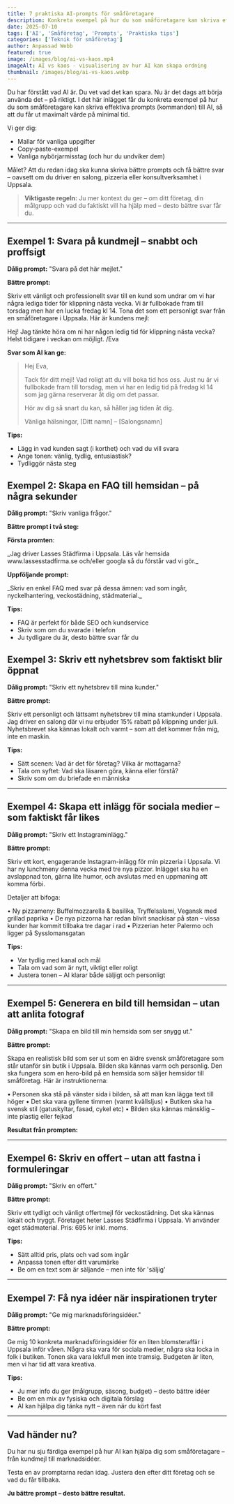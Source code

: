 ```yaml
---
title: 7 praktiska AI-prompts för småföretagare
description: Konkreta exempel på hur du som småföretagare kan skriva effektiva prompts till AI. Mallar, copy-paste-exempel och vanliga nybörjarmisstag.
date: 2025-07-10
tags: ['AI', 'Småföretag', 'Prompts', 'Praktiska tips']
categories: ['Teknik för småföretag']
author: Anpassad Webb
featured: true
image: /images/blog/ai-vs-kaos.mp4
imageAlt: AI vs kaos - visualisering av hur AI kan skapa ordning
thumbnail: /images/blog/ai-vs-kaos.webp
---
```



Du har förstått vad AI är. Du vet vad det kan spara. Nu är det dags att börja använda det – på riktigt. I det här inlägget får du konkreta exempel på hur du som småföretagare kan skriva effektiva prompts (kommandon) till AI, så att du får ut maximalt värde på minimal tid.

Vi ger dig:

- Mallar för vanliga uppgifter
- Copy-paste-exempel
- Vanliga nybörjarmisstag (och hur du undviker dem)

Målet? Att du redan idag ska kunna skriva bättre prompts och få bättre svar – oavsett om du driver en salong, pizzeria eller konsultverksamhet i Uppsala.

> **Viktigaste regeln:** Ju mer kontext du ger – om ditt företag, din målgrupp och vad du faktiskt vill ha hjälp med – desto bättre svar får du.

---

## Exempel 1: Svara på kundmejl – snabbt och proffsigt

**Dålig prompt:**
"Svara på det här mejlet."

**Bättre prompt:**

<AIPrompt>
Skriv ett vänligt och professionellt svar till en kund som undrar om vi har några lediga tider för klippning nästa vecka. Vi är fullbokade fram till torsdag men har en lucka fredag kl 14. Tona det som ett personligt svar från en småföretagare i Uppsala. Här är kundens mejl:

Hej! Jag tänkte höra om ni har någon ledig tid för klippning nästa vecka? Helst tidigare i veckan om möjligt.
/Eva

</AIPrompt>

**Svar som AI kan ge:**

> Hej Eva,
>
> Tack för ditt mejl! Vad roligt att du vill boka tid hos oss. Just nu är vi fullbokade fram till torsdag, men vi har en ledig tid på fredag kl 14 som jag gärna reserverar åt dig om det passar.
>
> Hör av dig så snart du kan, så håller jag tiden åt dig.
>
> Vänliga hälsningar,
> [Ditt namn] – [Salongsnamn]

**Tips:**

- Lägg in vad kunden sagt (i korthet) och vad du vill svara
- Ange tonen: vänlig, tydlig, entusiastisk?
- Tydliggör nästa steg

## Exempel 2: Skapa en FAQ till hemsidan – på några sekunder

**Dålig prompt:** "Skriv vanliga frågor."

**Bättre prompt i två steg:**

**Första promten**:

<AIPrompt>
  _Jag driver Lasses Städfirma i Uppsala. Läs vår hemsida www.lassesstadfirma.se
  och/eller googla så du förstår vad vi gör._
</AIPrompt>

**Uppföljande prompt:**

<AIPrompt>
  _Skriv en enkel FAQ med svar på dessa ämnen: vad som ingår, nyckelhantering,
  veckostädning, städmaterial._
</AIPrompt>

**Tips:**

- FAQ är perfekt för både SEO och kundservice
- Skriv som om du svarade i telefon
- Ju tydligare du är, desto bättre svar får du

## Exempel 3: Skriv ett nyhetsbrev som faktiskt blir öppnat

**Dålig prompt:**
"Skriv ett nyhetsbrev till mina kunder."

**Bättre prompt:**

<AIPrompt>
  Skriv ett personligt och lättsamt nyhetsbrev till mina stamkunder i Uppsala.
  Jag driver en salong där vi nu erbjuder 15% rabatt på klippning under juli.
  Nyhetsbrevet ska kännas lokalt och varmt – som att det kommer från mig, inte
  en maskin.
</AIPrompt>

**Tips:**

- Sätt scenen: Vad är det för företag? Vilka är mottagarna?
- Tala om syftet: Vad ska läsaren göra, känna eller förstå?
- Skriv som om du briefade en människa

---

## Exempel 4: Skapa ett inlägg för sociala medier – som faktiskt får likes

**Dålig prompt:**
"Skriv ett Instagraminlägg."

**Bättre prompt:**

<AIPrompt>
Skriv ett kort, engagerande Instagram-inlägg för min pizzeria i Uppsala. Vi har ny lunchmeny denna vecka med tre nya pizzor. Inlägget ska ha en avslappnad ton, gärna lite humor, och avslutas med en uppmaning att komma förbi.

Detaljer att bifoga:

• Ny pizzameny: Buffelmozzarella & basilika, Tryffelsalami, Vegansk med grillad paprika
• De nya pizzorna har redan blivit snackisar på stan – vissa kunder har kommit tillbaka tre dagar i rad
• Pizzerian heter Palermo och ligger på Sysslomansgatan

</AIPrompt>

**Tips:**

- Var tydlig med kanal och mål
- Tala om vad som är nytt, viktigt eller roligt
- Justera tonen – AI klarar både säljigt och personligt

---

## Exempel 5: Generera en bild till hemsidan – utan att anlita fotograf

**Dålig prompt:**
"Skapa en bild till min hemsida som ser snygg ut."

**Bättre prompt:**

<AIPrompt>
Skapa en realistisk bild som ser ut som en äldre svensk småföretagare som står utanför sin butik i Uppsala. Bilden ska kännas varm och personlig. Den ska fungera som en hero-bild på en hemsida som säljer hemsidor till småföretag. Här är instruktionerna:

• Personen ska stå på vänster sida i bilden, så att man kan lägga text till höger
• Det ska vara gyllene timmen (varmt kvällsljus)
• Butiken ska ha svensk stil (gatuskyltar, fasad, cykel etc)
• Bilden ska kännas mänsklig – inte plastig eller fejkad

</AIPrompt>

**Resultat från prompten:**

<AIPromptImageExample />

---

## Exempel 6: Skriv en offert – utan att fastna i formuleringar

**Dålig prompt:**
"Skriv en offert."

**Bättre prompt:**

<AIPrompt>
  Skriv ett tydligt och vänligt offertmejl för veckostädning. Det ska kännas
  lokalt och tryggt. Företaget heter Lasses Städfirma i Uppsala. Vi använder
  eget städmaterial. Pris: 695 kr inkl. moms.
</AIPrompt>

**Tips:**

- Sätt alltid pris, plats och vad som ingår
- Anpassa tonen efter ditt varumärke
- Be om en text som är säljande – men inte för 'säljig'

---

## Exempel 7: Få nya idéer när inspirationen tryter

**Dålig prompt:**
"Ge mig marknadsföringsidéer."

**Bättre prompt:**

<AIPrompt>
  Ge mig 10 konkreta marknadsföringsidéer för en liten blomsteraffär i Uppsala
  inför våren. Några ska vara för sociala medier, några ska locka in folk i
  butiken. Tonen ska vara lekfull men inte tramsig. Budgeten är liten, men vi
  har tid att vara kreativa.
</AIPrompt>

**Tips:**

- Ju mer info du ger (målgrupp, säsong, budget) – desto bättre idéer
- Be om en mix av fysiska och digitala förslag
- AI kan hjälpa dig tänka nytt – även när du kört fast

---

## Vad händer nu?

Du har nu sju färdiga exempel på hur AI kan hjälpa dig som småföretagare – från kundmejl till marknadsidéer.

Testa en av promptarna redan idag. Justera den efter ditt företag och se vad du får tillbaka.

**Ju bättre prompt – desto bättre resultat.**
